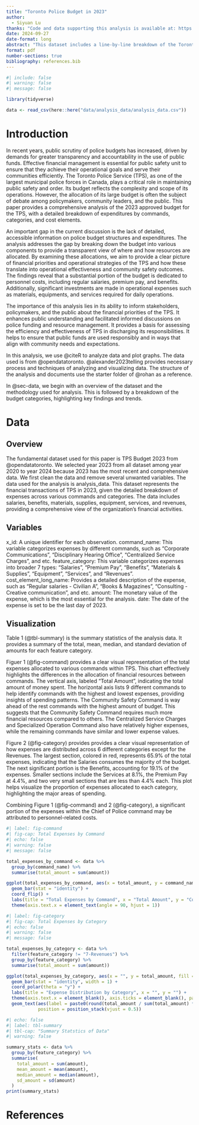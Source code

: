 ```yaml
---
title: "Toronto Police Budget in 2023"
author: 
  - Siyuan Lu
thanks: "Code and data supporting this analysis is available at: https://github.com/ButF1rst/TPS-Budget."
date: 2024-09-27
date-format: long
abstract: "This dataset includes a line-by-line breakdown of the Toronto Police Service’s approved budget at a Service-wide level in 2023. It details how funds are allocated across various commands within the TPS. The analysis reveals a significant investment in personnel costs and operating expenses, highlighting the financial priorities of the police department. The findings provide insights into the financial planning and resource allocation strategies of the TPS, which are important for ensuring effective community safety."
format: pdf
number-sections: true
bibliography: references.bib
---
```


```r
#| include: false
#| warning: false
#| message: false

library(tidyverse)

data <- read_csv(here::here("data/analysis_data/analysis_data.csv"))

```


# Introduction

In recent years, public scrutiny of police budgets has increased, driven by demands for greater transparency and accountability in the use of public funds. Effective financial management is essential for public safety unit to ensure that they achieve their operational goals and serve their communities efficiently. The Toronto Police Service (TPS), as one of the largest municipal police forces in Canada, plays a critical role in maintaining public safety and order. Its budget reflects the complexity and scope of its operations. However, the allocation of its large budget is often the subject of debate among policymakers, community leaders, and the public. This paper provides a comprehensive analysis of the 2023 approved budget for the TPS, with a detailed breakdown of expenditures by commands, categories, and cost elements.

An important gap in the current discussion is the lack of detailed, accessible information on police budget structures and expenditures. The analysis addresses the gap by breaking down the budget into various components to provide a transparent view of where and how resources are allocated. By examining these allocations, we aim to provide a clear picture of financial priorities and operational strategies of the TPS and how these translate into operational effectiveness and community safety outcomes. The findings reveal that a substantial portion of the budget is dedicated to personnel costs, including regular salaries, premium pay, and benefits. Additionally, significant investments are made in operational expenses such as materials, equipments, and services required for daily operations.

The importance of this analysis lies in its ability to inform stakeholders, policymakers, and the public about the financial priorities of the TPS. It enhances public understanding and facilitated informed discussions on police funding and resource management. It provides a basis for assessing the efficiency and effectiveness of TPS in discharging its responsibilities. It helps to ensure that public funds are used responsibly and in ways that align with community needs and expectations.

In this analysis, we use @citeR to analyze data and plot graphs. The data used is from @opendatatoronto. @alexander2023telling provides necessary process and techniques of analyzing and visualizing data. The structure of the analysis and documents use the starter folder of @rohan as a reference. 

In @sec-data, we begin with an overview of the dataset and the methodology used for analysis. This is followed by a breakdown of the budget categories, highlighting key findings and trends. 


\newpage
# Data {#sec-data}

## Overview
The fundamental dataset used for this paper is TPS Budget 2023 from @opendatatoronto. We selected year 2023 from all dataset among year 2020 to year 2024 because 2023 has the most recent and comprehensive data. We first clean the data and remove several unwanted variables. The data used for the analysis is analysis_data. This dataset represents the financial transactions of TPS in 2023, given the detailed breakdown of expenses across various commands and categories. The data includes salaries, benefits, materials, supplies, equipment, services, and revenues, providing a comprehensive view of the organization’s financial activities.

## Variables
x_id: A unique identifier for each observation.
command_name: This variable categorizes expenses by different commands, such as "Corporate Communications", "Disciplinary Hearing Office", "Centralized Service Charges", and etc.
feature_category: This variable categorizes expenses into broader 7 types: "Salaries", "Premium Pay", "Benefits", "Materials & Supplies", "Equipment", "Services", and "Revenues".
cost_element_long_name: Provides a detailed description of the expense, such as "Regular salaries - Civilian A", "Books & Magazines", "Consulting - Creative communication", and etc.
amount: The monetary value of the expense, which is the most essential for the analysis.
date: The date of the expense is set to be the last day of 2023.

## Visualization

Table 1 (@tbl-summary) is the summary statistics of the analysis data. It provides a summary of the total, mean, median, and standard deviation of amounts for each feature category. 

Figuer 1 (@fig-command) provides a clear visual representation of the total expenses allocated to various commands within TPS. This chart effectively highlights the differences in the allocation of financial resources between commands. The vertical axis, labeled "Total Amount", indicating the total amount of money spent. The horizontal axis lists 9 different commands to help identify commands with the highest and lowest expenses, providing insights of spending patterns. The Community Safety Command is way ahead of the rest commands with the highest amount of budget. This suggests that the Community Safety Command requires much more financial resources compared to others. The Centralized Service Charges and Specialized Operation Command also have relatively higher expenses, while the remaining commands have similar and lower expense values. 

Figure 2 (@fig-category) provides provides a clear visual representation of how expenses are distributed across 6 different categories except for the Revenues. The largest section, colored in red, represents 65.9% of the total expenses, indicating that the Salaries consumes the majority of the budget. The next significant portion is the Benefits, accounting for 19.1% of the expenses. Smaller sections include the Services at 8.1%, the Premium Pay at 4.4%, and two very small sections that are less than 4.4% each. This plot helps visualize the proportion of expenses allocated to each category, highlighting the major areas of spending.

Combining Figure 1 (@fig-command) and 2 (@fig-category), a significant portion of the expenses within the Chief of Police command may be attributed to personnel-related costs.

```r
#| label: fig-command
#| fig-cap: Total Expenses by Command
#| echo: false
#| warning: false
#| message: false

total_expenses_by_command <- data %>%
  group_by(command_name) %>%
  summarise(total_amount = sum(amount))

ggplot(total_expenses_by_command, aes(x = total_amount, y = command_name)) +
  geom_bar(stat = "identity") +
  coord_flip() +
  labs(title = "Total Expenses by Command", x = "Total Amount", y = "Command Name") +
  theme(axis.text.x = element_text(angle = 90, hjust = 1))
```

```r
#| label: fig-category
#| fig-cap: Total Expenses by Category
#| echo: false
#| warning: false
#| message: false

total_expenses_by_category <- data %>%
  filter(feature_category != "7-Revenues") %>%
  group_by(feature_category) %>%
  summarise(total_amount = sum(amount))

ggplot(total_expenses_by_category, aes(x = "", y = total_amount, fill = feature_category)) +
  geom_bar(stat = "identity", width = 1) +
  coord_polar(theta = "y") +
  labs(title = "Expense Distribution by Category", x = "", y = "") +
  theme(axis.text.x = element_blank(), axis.ticks = element_blank(), panel.grid = element_blank()) +
  geom_text(aes(label = paste0(round(total_amount / sum(total_amount) * 100, 1), "%")), 
            position = position_stack(vjust = 0.5))
```

```r
#| echo: false
#| label: tbl-summary
#| tbl-cap: "Summary Statstics of Data"
#| warning: false

summary_stats <- data %>%
  group_by(feature_category) %>%
  summarise(
    total_amount = sum(amount),
    mean_amount = mean(amount),
    median_amount = median(amount),
    sd_amount = sd(amount)
  )
print(summary_stats)
```

\clearpage

\newpage

# References


